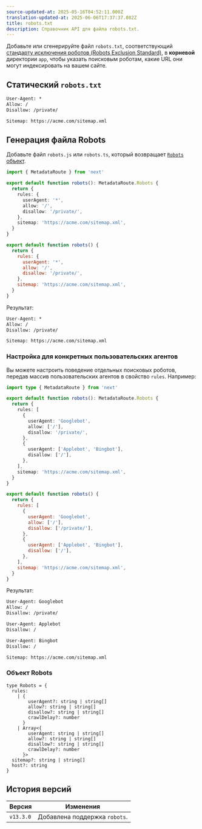 ```yaml
---
source-updated-at: 2025-05-16T04:52:11.000Z
translation-updated-at: 2025-06-06T17:37:37.082Z
title: robots.txt
description: Справочник API для файла robots.txt.
---
```


Добавьте или сгенерируйте файл `robots.txt`, соответствующий [стандарту исключения роботов (Robots Exclusion Standard)](https://en.wikipedia.org/wiki/Robots.txt#Standard), в **корневой** директории `app`, чтобы указать поисковым роботам, какие URL они могут индексировать на вашем сайте.

## Статический `robots.txt`

```txt filename="app/robots.txt"
User-Agent: *
Allow: /
Disallow: /private/

Sitemap: https://acme.com/sitemap.xml
```

## Генерация файла Robots

Добавьте файл `robots.js` или `robots.ts`, который возвращает [`Robots` объект](#robots-object).

```ts filename="app/robots.ts" switcher
import { MetadataRoute } from 'next'

export default function robots(): MetadataRoute.Robots {
  return {
    rules: {
      userAgent: '*',
      allow: '/',
      disallow: '/private/',
    },
    sitemap: 'https://acme.com/sitemap.xml',
  }
}
```

```js filename="app/robots.js" switcher
export default function robots() {
  return {
    rules: {
      userAgent: '*',
      allow: '/',
      disallow: '/private/',
    },
    sitemap: 'https://acme.com/sitemap.xml',
  }
}
```

Результат:

```txt
User-Agent: *
Allow: /
Disallow: /private/

Sitemap: https://acme.com/sitemap.xml
```

### Настройка для конкретных пользовательских агентов

Вы можете настроить поведение отдельных поисковых роботов, передав массив пользовательских агентов в свойство `rules`. Например:

```ts filename="app/robots.ts" switcher
import type { MetadataRoute } from 'next'

export default function robots(): MetadataRoute.Robots {
  return {
    rules: [
      {
        userAgent: 'Googlebot',
        allow: ['/'],
        disallow: '/private/',
      },
      {
        userAgent: ['Applebot', 'Bingbot'],
        disallow: ['/'],
      },
    ],
    sitemap: 'https://acme.com/sitemap.xml',
  }
}
```

```js filename="app/robots.js" switcher
export default function robots() {
  return {
    rules: [
      {
        userAgent: 'Googlebot',
        allow: ['/'],
        disallow: ['/private/'],
      },
      {
        userAgent: ['Applebot', 'Bingbot'],
        disallow: ['/'],
      },
    ],
    sitemap: 'https://acme.com/sitemap.xml',
  }
}
```

Результат:

```txt
User-Agent: Googlebot
Allow: /
Disallow: /private/

User-Agent: Applebot
Disallow: /

User-Agent: Bingbot
Disallow: /

Sitemap: https://acme.com/sitemap.xml
```

### Объект Robots

```tsx
type Robots = {
  rules:
    | {
        userAgent?: string | string[]
        allow?: string | string[]
        disallow?: string | string[]
        crawlDelay?: number
      }
    | Array<{
        userAgent: string | string[]
        allow?: string | string[]
        disallow?: string | string[]
        crawlDelay?: number
      }>
  sitemap?: string | string[]
  host?: string
}
```

## История версий

| Версия    | Изменения                     |
| --------- | ----------------------------- |
| `v13.3.0` | Добавлена поддержка `robots`. |